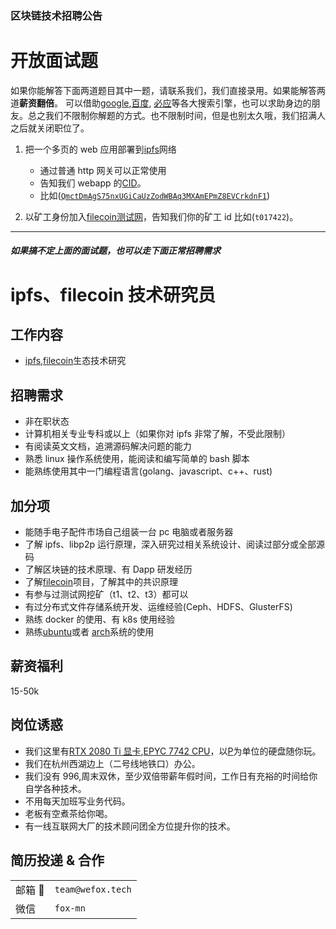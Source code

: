 
<H3 center> 区块链技术招聘公告</H3>

# 开放面试题

如果你能解答下面两道题目其中一题，请联系我们，我们直接录用。如果能解答两道**薪资翻倍**。 可以借助[google](https://www.google.com/),[百度](https://www.baidu.com/), [必应](https://www.bing.com/)等各大搜索引擎，也可以求助身边的朋友。总之我们不限制你解题的方式。也不限制时间，但是也别太久哦，我们招满人之后就关闭职位了。

1. 把一个多页的 web 应用部署到[ipfs](https://ipfs.io/)网络

   - 通过普通 http 网关可以正常使用
   - 告知我们 webapp 的[CID](https://docs.ipfs.io/guides/concepts/cid/)。
   - 比如([`QmctDmAgS75nxUGiCaUzZodWBAq3MXAmEPmZ8EVCrkdnF1`](https://ipfs.io/ipfs/QmctDmAgS75nxUGiCaUzZodWBAq3MXAmEPmZ8EVCrkdnF1/event/))

2. 以矿工身份加入[filecoin](https://filecoin.io/)[测试网](https://stats.testnet.filecoin.io/)，告知我们你的矿工 id 比如(`t017422`)。

---

<H5 center> 如果搞不定上面的面试题，也可以走下面正常招聘需求</H5>

# ipfs、filecoin 技术研究员

## 工作内容

- [ipfs](https://ipfs.io/),[filecoin](https://filecoin.io/)生态技术研究

## 招聘需求

- 非在职状态
- 计算机相关专业专科或以上（如果你对 ipfs 非常了解，不受此限制）
- 有阅读英文文档，追溯源码解决问题的能力
- 熟悉 linux 操作系统使用，能阅读和编写简单的 bash 脚本
- 能熟练使用其中一门编程语言(golang、javascript、c++、rust)

## 加分项

- 能随手电子配件市场自己组装一台 pc 电脑或者服务器
- 了解 ipfs、libp2p 运行原理，深入研究过相关系统设计、阅读过部分或全部源码
- 了解区块链的技术原理、有 Dapp 研发经历
- 了解[filecoin](https://filecoin.io/)项目，了解其中的共识原理
- 有参与过测试网挖矿（t1、t2、t3）都可以
- 有过分布式文件存储系统开发、运维经验(Ceph、HDFS、GlusterFS)
- 熟练 docker 的使用、有 k8s 使用经验
- 熟练[ubuntu](https://ubuntu.com/)或者 [arch](https://www.archlinux.org/)系统的使用

## 薪资福利

15-50k

## 岗位诱惑

- 我们这里有[RTX 2080 Ti 显卡](https://www.nvidia.com/en-us/geforce/graphics-cards/rtx-2080-ti/),[EPYC 7742 CPU](https://www.amd.com/zh-hans/products/cpu/amd-epyc-7742)，以[P](https://en.wikipedia.org/wiki/PIB)为单位的硬盘随你玩。
- 我们在杭州西湖边上（二号线地铁口）办公。
- 我们没有 996,周末双休，至少双倍带薪年假时间，工作日有充裕的时间给你自学各种技术。
- 不用每天加班写业务代码。
- 老板有空煮茶给你喝。
- 有一线互联网大厂的技术顾问团全方位提升你的技术。

## 简历投递 & 合作

|         |                   |
| ------- | ----------------- |
| 邮箱 📮 | `team@wefox.tech` |
| 微信    | `fox-mn`          |
